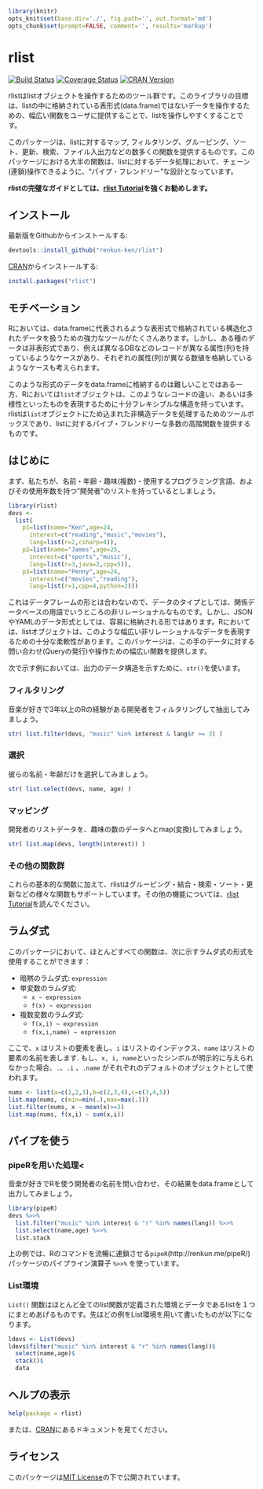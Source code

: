 ```r
library(knitr)
opts_knit$set(base.dir='./', fig.path='', out.format='md')
opts_chunk$set(prompt=FALSE, comment='', results='markup')
```

# rlist

[![Build Status](https://travis-ci.org/renkun-ken/rlist.png?branch=master)](https://travis-ci.org/renkun-ken/rlist) [![Coverage Status](https://coveralls.io/repos/renkun-ken/rlist/badge.svg)](https://coveralls.io/r/renkun-ken/rlist) [![CRAN Version](http://www.r-pkg.org/badges/version/rlist)](http://cran.rstudio.com/web/packages/rlist)

rlistはlistオブジェクトを操作するためのツール群です。このライブラリの目標は、listの中に格納されている表形式(data.frame)ではないデータを操作するための、幅広い関数をユーザに提供することで、listを操作しやすくすることです。

このパッケージは、listに対するマップ, フィルタリング、グルーピング、ソート、更新、検索、ファイル入出力などの数多くの関数を提供するものです。このパッケージにおける大半の関数は、listに対するデータ処理において、チェーン(連鎖)操作できるように、"パイプ・フレンドリー"な設計となっています。

**rlistの完璧なガイドとしては、[rlist Tutorial](http://renkun.me/rlist-tutorial)を強くお勧めします。**

## インストール

最新版をGithubからインストールする:

```r
devtools::install_github("renkun-ken/rlist")
```

[CRAN](http://cran.r-project.org/web/packages/rlist/)からインストールする:

```r
install.packages("rlist")
```

## モチベーション

Rにおいては、data.frameに代表されるような表形式で格納されている構造化されたデータを扱うための強力なツールがたくさんあります。しかし、ある種のデータは非表形式であり、例えば異なるDBなどのレコードが異なる属性(列)を持っているようなケースがあり、それぞれの属性(列)が異なる数値を格納しているようなケースも考えられます。

このような形式のデータをdata.frameに格納するのは難しいことではある一方、Rにおいては`list`オブジェクトは、このようなレコードの違い、あるいは多様性といったものを表現するために十分フレキシブルな構造を持っています。rlistは`list`オブジェクトにため込まれた非構造データを処理するためのツールボックスであり、listに対するパイプ・フレンドリーな多数の高階関数を提供するものです。

## はじめに

まず、私たちが、名前・年齢・趣味(複数)・使用するプログラミング言語、およびその使用年数を持つ"開発者"のリストを持っているとしましょう。

```r
library(rlist)
devs <- 
  list(
    p1=list(name="Ken",age=24,
      interest=c("reading","music","movies"),
      lang=list(r=2,csharp=4)),
    p2=list(name="James",age=25,
      interest=c("sports","music"),
      lang=list(r=3,java=2,cpp=5)),
    p3=list(name="Penny",age=24,
      interest=c("movies","reading"),
      lang=list(r=1,cpp=4,python=2)))
```

これはデータフレームの形とは合わないので、データのタイプとしては、関係データベースの用語でいうところの非リレーショナルなものです。しかし、JSONやYAMLのデータ形式としては、容易に格納される形ではあります。Rにおいては、listオブジェクトは、このような幅広い非リレーショナルなデータを表現するための十分な柔軟性があります。このパッケージは、この手のデータに対する問い合わせ(Queryの発行)や操作ための幅広い関数を提供します。

次で示す例においては、出力のデータ構造を示すために、`str()`を使います。

### フィルタリング

音楽が好きで3年以上のRの経験がある開発者をフィルタリングして抽出してみましょう。

```r
str( list.filter(devs, "music" %in% interest & lang$r >= 3) )
```

### 選択

彼らの名前・年齢だけを選択してみましょう。

```r
str( list.select(devs, name, age) )
```

### マッピング

開発者のリストデータを、趣味の数のデータへとmap(変換)してみましょう。

```r
str( list.map(devs, length(interest)) )
```

### その他の関数群

これらの基本的な関数に加えて、rlistはグルーピング・結合・検索・ソート・更新などの様々な関数もサポートしています。その他の機能については、[rlist Tutorial](http://renkun.me/rlist-tutorial)を読んでください。

## ラムダ式 

このパッケージにおいて、ほとんどすべての関数は、次に示すラムダ式の形式を使用することができます：
  
- 暗黙のラムダ式: `expression`
- 単変数のラムダ式: 
    * `x ~ expression`
    * `f(x) ~ expression`
- 複数変数のラムダ式:
    * `f(x,i) ~ expression`
    * `f(x,i,name) ~ expression`

ここで、`x` はリストの要素を表し、`i` はリストのインデックス、`name` はリストの要素の名前を表します. もし、`x, i, name`といったシンボルが明示的に与えられなかった場合、`.`、`.i` 、`.name` がそれぞれのデフォルトのオブジェクトとして使われます。
           
```r
nums <- list(a=c(1,2,3),b=c(2,3,4),c=c(3,4,5))
list.map(nums, c(min=min(.),max=max(.)))
list.filter(nums, x ~ mean(x)>=3)
list.map(nums, f(x,i) ~ sum(x,i))
```

## パイプを使う

### pipeRを用いた処理<

音楽が好きでRを使う開発者の名前を問い合わせ、その結果をdata.frameとして出力してみましょう。

```r
library(pipeR)
devs %>>% 
  list.filter("music" %in% interest & "r" %in% names(lang)) %>>%
  list.select(name,age) %>>%
  list.stack
```

上の例では、Rのコマンドを流暢に連鎖させる`pipeR`(http://renkun.me/pipeR/) パッケージのパイプライン演算子 `%>>%` を使っています。

### List環境

`List()` 関数はほとんど全てのlist関数が定義された環境とデータであるlistを１つにまとめあげるものです。先ほどの例をList環境を用いて書いたものが以下になります。

```r
ldevs <- List(devs)
ldevs$filter("music" %in% interest & "r" %in% names(lang))$
  select(name,age)$
  stack()$
  data
```

## ヘルプの表示

```r
help(package = rlist)
```

または、[CRAN](http://cran.r-project.org/web/packages/rlist/rlist.pdf)にあるドキュメントを見てください。

## ライセンス

このパッケージは[MIT License](http://opensource.org/licenses/MIT)の下で公開されています。

